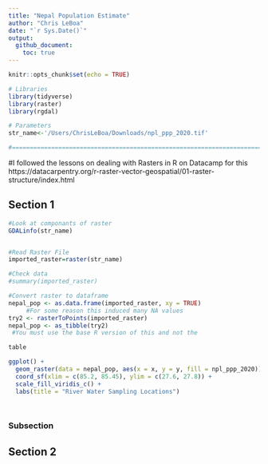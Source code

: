 ```yaml
---
title: "Nepal Population Estimate"
author: "Chris LeBoa"
date: "`r Sys.Date()`"
output: 
  github_document:
    toc: true
---
```


```r
knitr::opts_chunk$set(echo = TRUE)
```

```r
# Libraries
library(tidyverse)
library(raster)
library(rgdal)

# Parameters
str_name<-'/Users/ChrisLeBoa/Downloads/npl_ppp_2020.tif' 

#===============================================================================

```

#I followed the lessons on dealing with Rasters in R on Datacamp for this  https://datacarpentry.org/r-raster-vector-geospatial/01-raster-structure/index.html


## Section 1
```r

#Look at componants of raster
GDALinfo(str_name)


#Read Raster File 
imported_raster=raster(str_name)

#Check data 
#summary(imported_raster)

#Convert raster to dataframe 
nepal_pop <- as.data.frame(imported_raster, xy = TRUE)
     #For some reason this induced many NA values
try2 <- rasterToPoints(imported_raster)
nepal_pop <- as_tibble(try2)
 #You must use the base R version of this and not the 

table

ggplot() +
  geom_raster(data = nepal_pop, aes(x = x, y = y, fill = npl_ppp_2020)) + 
  coord_sf(xlim = c(85.2, 85.45), ylim = c(27.6, 27.8)) +
  scale_fill_viridis_c() +
  labs(title = "River Water Sampling Locations")




```



### Subsection

## Section 2

